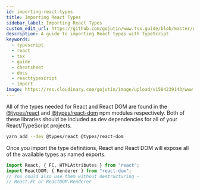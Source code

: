 ```yaml
---
id: importing-react-types
title: Importing React Types
sidebar_label: Importing React Types
custom_edit_url: https://github.com/gojutin/www.tsx.guide/blob/master/docs/tsx-files/importing-react-types.mdx
description: A guide to importing React types with TypeScript
keywords:
  - typescript
  - react
  - tsx
  - guide
  - cheatsheet
  - docs
  - reacttypescript
  - import
image: https://res.cloudinary.com/gojutin/image/upload/v1584239143/www.tsx.guide/tsx-guide-logo.png
---
```


All of the types needed for React and React DOM are found in the
[@types/react]
and [@types/react-dom] npm modules respectively.
Both of these libraries should be included as dev dependencies for all of your React/TypeScript projects.

```sh
yarn add --dev @types/react @types/react-dom
```

Once you import the type definitions, React and React DOM will expose all of the available types as named exports.

```ts
import React, { FC, HTMLAttributes } from "react";
import ReactDOM, { Renderer } from "react-dom";
// You could also use them without destructuring -
// React.FC or ReactDOM.Renderer
```

[@types/react]: https://github.com/DefinitelyTyped/DefinitelyTyped/tree/master/types/react
[@types/react-dom]: https://github.com/DefinitelyTyped/DefinitelyTyped/tree/master/types/react-dom
